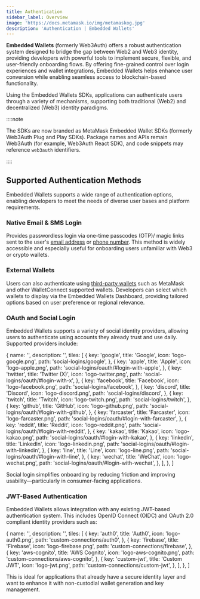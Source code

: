 ```yaml
---
title: Authentication
sidebar_label: Overview
image: 'https://docs.metamask.io/img/metamaskog.jpg'
description: 'Authentication | Embedded Wallets'
---
```



**Embedded Wallets** (formerly Web3Auth) offers a robust authentication system designed to bridge the gap between Web2 and Web3 identity, providing developers with powerful tools to implement secure, flexible, and user-friendly onboarding flows. By offering fine-grained control over login experiences and wallet integrations, Embedded Wallets helps enhance user conversion while enabling seamless access to blockchain-based functionality.

Using the Embedded Wallets SDKs, applications can authenticate users through a variety of mechanisms, supporting both traditional (Web2) and decentralized (Web3) identity paradigms.

::::note

The SDKs are now branded as MetaMask Embedded Wallet SDKs (formerly Web3Auth Plug and Play SDKs). Package names and APIs remain Web3Auth (for example, Web3Auth React SDK), and code snippets may reference `web3auth` identifiers.

::::

## Supported Authentication Methods

Embedded Wallets supports a wide range of authentication options, enabling developers to meet the needs of diverse user bases and platform requirements.

### Native Email & SMS Login

Provides passwordless login via one-time passcodes (OTP)/ magic links sent to the user's [email address](/embedded-wallets/authentication/basic-logins/email-passwordless) or [phone number](/embedded-wallets/authentication/basic-logins/sms-otp). This method is widely accessible and especially useful for onboarding users unfamiliar with Web3 or crypto wallets.

### External Wallets

Users can also authenticate using [third-party wallets](/embedded-wallets/authentication/basic-logins/external-wallets) such as MetaMask and other WalletConnect supported wallets. Developers can select which wallets to display via the Embedded Wallets Dashboard, providing tailored options based on user preference or regional relevance.

### OAuth and Social Login

Embedded Wallets supports a variety of social identity providers, allowing users to authenticate using accounts they already trust and use daily. Supported providers include:

  {
    name: '',
    description: '',
    tiles: [
      {
        key: 'google',
        title: 'Google',
        icon: 'logo-google.png',
        path: 'social-logins/google',
      },
      {
        key: 'apple',
        title: 'Apple',
        icon: 'logo-apple.png',
        path: 'social-logins/oauth/#login-with-apple',
      },
      {
        key: 'twitter',
        title: 'Twitter (X)',
        icon: 'logo-twitter.png',
        path: 'social-logins/oauth/#login-with-x',
      },
      {
        key: 'facebook',
        title: 'Facebook',
        icon: 'logo-facebook.png',
        path: 'social-logins/facebook',
      },
      {
        key: 'discord',
        title: 'Discord',
        icon: 'logo-discord.png',
        path: 'social-logins/discord',
      },
      {
        key: 'twitch',
        title: 'Twitch',
        icon: 'logo-twitch.png',
        path: 'social-logins/twitch',
      },
      {
        key: 'github',
        title: 'GitHub',
        icon: 'logo-github.png',
        path: 'social-logins/oauth/#login-with-github',
      },
      {
        key: 'farcaster',
        title: 'Farcaster',
        icon: 'logo-farcaster.png',
        path: 'social-logins/oauth/#login-with-farcaster',
      },
      {
        key: 'reddit',
        title: 'Reddit',
        icon: 'logo-reddit.png',
        path: 'social-logins/oauth/#login-with-reddit',
      },
      {
        key: 'kakao',
        title: 'Kakao',
        icon: 'logo-kakao.png',
        path: 'social-logins/oauth/#login-with-kakao',
      },
      {
        key: 'linkedin',
        title: 'LinkedIn',
        icon: 'logo-linkedin.png',
        path: 'social-logins/oauth/#login-with-linkedin',
      },
      {
        key: 'line',
        title: 'Line',
        icon: 'logo-line.png',
        path: 'social-logins/oauth/#login-with-line',
      },
      {
        key: 'wechat',
        title: 'WeChat',
        icon: 'logo-wechat.png',
        path: 'social-logins/oauth/#login-with-wechat',
      },
    ],
  },
]

<Tiles tileGroups={SocialLoginSetup} />

Social login simplifies onboarding by reducing friction and improving usability—particularly in consumer-facing applications.

### JWT-Based Authentication

Embedded Wallets allows integration with any existing JWT-based authentication system. This includes OpenID Connect (OIDC) and OAuth 2.0 compliant identity providers such as:

  {
    name: '',
    description: '',
    tiles: [
      {
        key: 'auth0',
        title: 'Auth0',
        icon: 'logo-auth0.png',
        path: 'custom-connections/auth0',
      },
      {
        key: 'firebase',
        title: 'Firebase',
        icon: 'logo-firebase.png',
        path: 'custom-connections/firebase',
      },
      {
        key: 'aws-cognito',
        title: 'AWS Cognito',
        icon: 'logo-aws-cognito.png',
        path: 'custom-connections/aws-cognito',
      },
      {
        key: 'custom-jwt',
        title: 'Custom JWT',
        icon: 'logo-jwt.png',
        path: 'custom-connections/custom-jwt',
      },
    ],
  },
]

<Tiles tileGroups={JWTLoginSetup} />

This is ideal for applications that already have a secure identity layer and want to enhance it with non-custodial wallet generation and key management.
